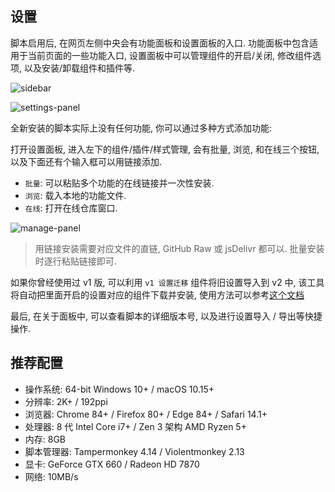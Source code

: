 ## 设置

脚本启用后, 在网页左侧中央会有功能面板和设置面板的入口. 功能面板中包含适用于当前页面的一些功能入口, 设置面板中可以管理组件的开启/关闭, 修改组件选项, 以及安装/卸载组件和插件等.

![sidebar](/images/side-panel.jpg)

![settings-panel](/images/settings-panel.jpg)

全新安装的脚本实际上没有任何功能, 你可以通过多种方式添加功能:

打开设置面板, 进入左下的组件/插件/样式管理, 会有批量, 浏览, 和在线三个按钮, 以及下面还有个输入框可以用链接添加.

- `批量`: 可以粘贴多个功能的在线链接并一次性安装.
- `浏览`: 载入本地的功能文件.
- `在线`: 打开在线仓库窗口.

![manage-panel](/images/manage-panel.jpg)

> 用链接安装需要对应文件的直链, GitHub Raw 或 jsDelivr 都可以. 批量安装时逐行粘贴链接即可.

如果你曾经使用过 v1 版, 可以利用 `v1 设置迁移` 组件将旧设置导入到 v2 中, 该工具将自动把里面开启的设置对应的组件下载并安装, 使用方法可以参考[这个文档](/docs/user/migrate-v1)

最后, 在关于面板中, 可以查看脚本的详细版本号, 以及进行设置导入 / 导出等快捷操作.

## 推荐配置

- 操作系统: 64-bit Windows 10+ / macOS 10.15+
- 分辨率: 2K+ / 192ppi
- 浏览器: Chrome 84+ / Firefox 80+ / Edge 84+ / Safari 14.1+
- 处理器: 8 代 Intel Core i7+ / Zen 3 架构 AMD Ryzen 5+
- 内存: 8GB
- 脚本管理器: Tampermonkey 4.14 / Violentmonkey 2.13
- 显卡: GeForce GTX 660 / Radeon HD 7870
- 网络: 10MB/s
